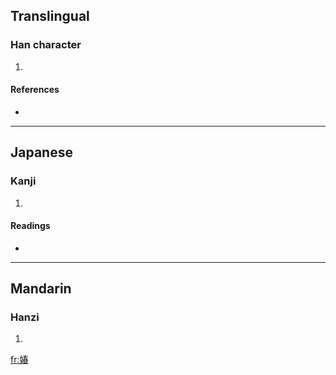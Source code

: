 ==Translingual==

===Han character===
{{Han char|rn=38|rad=女|as=09|sn=12|four=4546<sub>3</sub>|canj=女手大日 (VQKA)}}

# {{defn|Han|sort=女09}}

====References====
* {{Han ref|kx=0266.260|dkj=06487|dj=0533.300|hdz=21063.040|uh=5A8B|ud=23179|bh=D8C7|bd=55495}}

----

==Japanese==

===Kanji===
{{ja-kanji|grade=|rs=女09}}

# {{defn|Japanese|sort=女09}}

====Readings====
* {{ja-readings|on=[[しゅん]] ([[shun]])|kun=[[うつくしい]] ([[utsukushii]])}}

----

==Mandarin==

===Hanzi===
{{cmn-hanzi|pin=[[chūn]] ([[chun1]])|wg=ch'un<sup>1</sup>}}

# {{defn|Mandarin|sort=女09}}

[[fr:媋]]